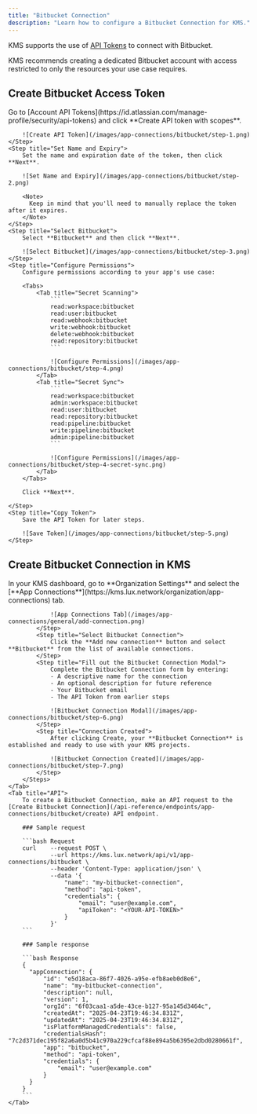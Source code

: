 ```yaml
---
title: "Bitbucket Connection"
description: "Learn how to configure a Bitbucket Connection for KMS."
---
```


KMS supports the use of [API Tokens](https://support.atlassian.com/bitbucket-cloud/docs/api-tokens/) to connect with Bitbucket.

<Tip>
    KMS recommends creating a dedicated Bitbucket account with access restricted to only the resources your use case requires.
</Tip>

## Create Bitbucket Access Token

<Steps>
    <Step title="Create API Token">
        Go to [Account API Tokens](https://id.atlassian.com/manage-profile/security/api-tokens) and click **Create API token with scopes**.

        ![Create API Token](/images/app-connections/bitbucket/step-1.png)
    </Step>
    <Step title="Set Name and Expiry">
        Set the name and expiration date of the token, then click **Next**.

        ![Set Name and Expiry](/images/app-connections/bitbucket/step-2.png)

        <Note>
          Keep in mind that you'll need to manually replace the token after it expires.
        </Note>
    </Step>
    <Step title="Select Bitbucket">
        Select **Bitbucket** and then click **Next**.

        ![Select Bitbucket](/images/app-connections/bitbucket/step-3.png)
    </Step>
    <Step title="Configure Permissions">
        Configure permissions according to your app's use case:

        <Tabs>
            <Tab title="Secret Scanning">
                ```
                read:workspace:bitbucket
                read:user:bitbucket
                read:webhook:bitbucket
                write:webhook:bitbucket
                delete:webhook:bitbucket
                read:repository:bitbucket
                ```

                ![Configure Permissions](/images/app-connections/bitbucket/step-4.png)
            </Tab>
            <Tab title="Secret Sync">
                ```
                read:workspace:bitbucket
                admin:workspace:bitbucket
                read:user:bitbucket
                read:repository:bitbucket
                read:pipeline:bitbucket
                write:pipeline:bitbucket
                admin:pipeline:bitbucket
                ```

                ![Configure Permissions](/images/app-connections/bitbucket/step-4-secret-sync.png)
            </Tab>
        </Tabs>

        Click **Next**.

    </Step>
    <Step title="Copy Token">
        Save the API Token for later steps.

        ![Save Token](/images/app-connections/bitbucket/step-5.png)
    </Step>
</Steps>

## Create Bitbucket Connection in KMS

<Tabs>
    <Tab title="KMS UI">
        <Steps>
            <Step title="Navigate to App Connections">
                In your KMS dashboard, go to **Organization Settings** and select the [**App Connections**](https://kms.lux.network/organization/app-connections) tab.

                ![App Connections Tab](/images/app-connections/general/add-connection.png)
            </Step>
            <Step title="Select Bitbucket Connection">
                Click the **Add new connection** button and select **Bitbucket** from the list of available connections.
            </Step>
            <Step title="Fill out the Bitbucket Connection Modal">
                Complete the Bitbucket Connection form by entering:
                - A descriptive name for the connection
                - An optional description for future reference
                - Your Bitbucket email
                - The API Token from earlier steps

                ![Bitbucket Connection Modal](/images/app-connections/bitbucket/step-6.png)
            </Step>
            <Step title="Connection Created">
                After clicking Create, your **Bitbucket Connection** is established and ready to use with your KMS projects.

                ![Bitbucket Connection Created](/images/app-connections/bitbucket/step-7.png)
            </Step>
        </Steps>
    </Tab>
    <Tab title="API">
        To create a Bitbucket Connection, make an API request to the [Create Bitbucket Connection](/api-reference/endpoints/app-connections/bitbucket/create) API endpoint.

        ### Sample request

        ```bash Request
        curl    --request POST \
                --url https://kms.lux.network/api/v1/app-connections/bitbucket \
                --header 'Content-Type: application/json' \
                --data '{
                    "name": "my-bitbucket-connection",
                    "method": "api-token",
                    "credentials": {
                        "email": "user@example.com",
                        "apiToken": "<YOUR-API-TOKEN>"
                    }
                }'
        ```

        ### Sample response

        ```bash Response
        {
          "appConnection": {
              "id": "e5d18aca-86f7-4026-a95e-efb8aeb0d8e6",
              "name": "my-bitbucket-connection",
              "description": null,
              "version": 1,
              "orgId": "6f03caa1-a5de-43ce-b127-95a145d3464c",
              "createdAt": "2025-04-23T19:46:34.831Z",
              "updatedAt": "2025-04-23T19:46:34.831Z",
              "isPlatformManagedCredentials": false,
              "credentialsHash": "7c2d371dec195f82a6a0d5b41c970a229cfcaf88e894a5b6395e2dbd0280661f",
              "app": "bitbucket",
              "method": "api-token",
              "credentials": {
                  "email": "user@example.com"
              }
          }
        }
        ```
    </Tab>
</Tabs>

